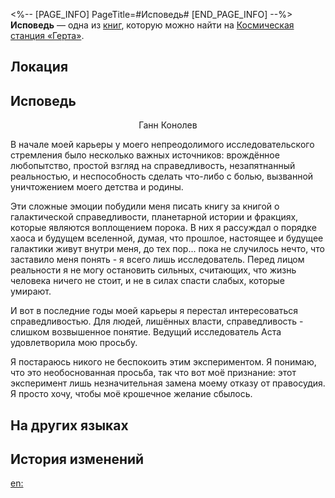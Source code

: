<%-- [PAGE_INFO]
PageTitle=#Исповедь#
[END_PAGE_INFO] --%>
{{Дополнить}}
{{Книга Инфобокс
|id           = 078
|Название     = 
|Изображение  = Журнал с КСГ.png
|Мир          = Космическая станция «Герта»
|Томов        = 1
|Автор        = <!--нужно добавить-->
|Описание     = Признание Ганна Конолева о проведении какого-то таинственного эксперимента на космической станции.
|Том1         = {{tx}}
|Источник1    = {{tx|Отсутствует источник}}
|Персонажи    = 
|Фракции      = 
}}
'''Исповедь''' — одна из [[Книги|книг]], которую можно найти на [[Космическая станция «Герта»]].

==Локация==
{{Отметка карты|<!--название карты-->|<!--id отметки-->}}

==Исповедь==
<div align="center">Ганн Конолев</div>

В начале моей карьеры у моего непреодолимого исследовательского стремления было несколько важных источников: врождённое любопытство, простой взгляд на справедливость, незапятнанный реальностью, и неспособность сделать что-либо с болью, вызванной уничтожением моего детства и родины.

Эти сложные эмоции побудили меня писать книгу за книгой о галактической справедливости, планетарной истории и фракциях, которые являются воплощением порока. В них я рассуждал о порядке хаоса и будущем вселенной, думая, что прошлое, настоящее и будущее галактики живут внутри меня, до тех пор... пока не случилось нечто, что заставило меня понять - я всего лишь исследователь. Перед лицом реальности я не могу остановить сильных, считающих, что жизнь человека ничего не стоит, и не в силах спасти слабых, которые умирают.

И вот в последние годы моей карьеры я перестал интересоваться справедливостью. Для людей, лишённых власти, справедливость - слишком возвышенное понятие. {{Цвет|Огненный|'''Я намерен провести секретный эксперимент на космической станции.'''}} Ведущий исследователь Аста удовлетворила мою просьбу.

Я постараюсь никого не беспокоить этим экспериментом. Я понимаю, что это необоснованная просьба, так что вот моё признание: этот эксперимент лишь незначительная замена моему отказу от правосудия. Я просто хочу, чтобы моё крошечное желание сбылось.

==На других языках==
{{На других языках
|en   = Confession Letter
|zhs  = 告罪书
|zht  = 自白書
|ja   = 自白書
|ko   = 자백서
|es   = Confesión de culpabilidad
|fr   = Lettre de confession
|ru   = Исповедь
|th   = คำสารภาพ
|vi   = Thư Tố Cáo
|de   = Schuldbekenntnis
|id   = Surat Pengakuan
|pt   = Carta de Confissão
}}

==История изменений==
{{История изменений|3.5}}

[[en:]]